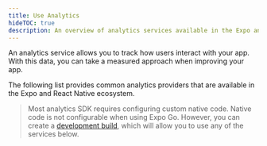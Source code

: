 ```yaml
---
title: Use Analytics
hideTOC: true
description: An overview of analytics services available in the Expo and React Native ecosystem.
---
```



An analytics service allows you to track how users interact with your app. With this data, you can take a measured approach when improving your app.

The following list provides common analytics providers that are available in the Expo and React Native ecosystem.

> Most analytics SDK requires configuring custom native code. Native code is not configurable when using Expo Go. However, you can create a [development build](/develop/development-builds/introduction/), which will allow you to use any of the services below.

<BoxLink
  title="Google Firebase Analytics"
  description="Learn how to integrate React Native Firebase Analytics in your project."
  href="https://rnfirebase.io/analytics/usage"
/>

<BoxLink
  title="Segment"
  description="Learn how to integrate Segment Analytics SDK in your project."
  href="https://segment.com/docs/connections/sources/catalog/libraries/mobile/react-native/"
/>

<BoxLink
  title="Amplitude"
  description="Learn how to integrate Amplitude Analytics SDK in your project."
  href="https://www.docs.developers.amplitude.com/data/sdks/typescript-react-native/"
/>

<BoxLink
  title="AWS Amplify"
  description="Learn how to integrate AWS Amplify Analytics in your project."
  href="https://docs.amplify.aws/lib/analytics/getting-started/q/platform/react-native/"
/>

<BoxLink
  title="Vexo"
  description="Learn how to integrate Vexo Analytics in your project."
  href="https://docs.vexo.co/"
/>

<BoxLink
  title="Aptabase"
  description="Learn how to integrate Aptabase Analytics in your project. Works with Expo Go."
  href="https://aptabase.com/for-react-native"
/>
